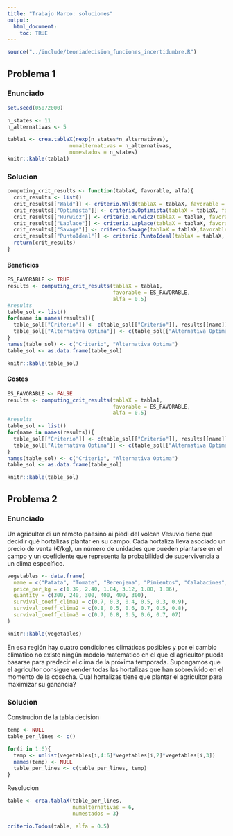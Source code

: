 ```yaml
---
title: "Trabajo Marco: soluciones"
output: 
  html_document:
    toc: TRUE
---
```


```r
source("../include/teoriadecision_funciones_incertidumbre.R")
```


## Problema 1
### Enunciado
```r
set.seed(05072000)

n_states <- 11
n_alternativas <- 5

tabla1 <- crea.tablaX(rexp(n_states*n_alternativas), 
                    numalternativas = n_alternativas,
                    numestados = n_states)
knitr::kable(tabla1)
```

### Solucion
```r
computing_crit_results <- function(tablaX, favorable, alfa){
  crit_results <- list()
  crit_results[["Wald"]] <- criterio.Wald(tablaX = tablaX, favorable = favorable)
  crit_results[["Optimista"]] <- criterio.Optimista(tablaX = tablaX, favorable = favorable)
  crit_results[["Hurwicz"]] <- criterio.Hurwicz(tablaX = tablaX, favorable = favorable,  alfa = alfa)
  crit_results[["Laplace"]] <- criterio.Laplace(tablaX = tablaX, favorable = favorable)
  crit_results[["Savage"]] <- criterio.Savage(tablaX = tablaX,favorable = favorable)
  crit_results[["PuntoIdeal"]] <- criterio.PuntoIdeal(tablaX = tablaX, favorable = favorable)
  return(crit_results)
}
```

#### Beneficios

```r
ES_FAVORABLE <- TRUE
results <- computing_crit_results(tablaX = tabla1,
                                  favorable = ES_FAVORABLE,
                                  alfa = 0.5)
#results
table_sol <- list()
for(name in names(results)){
  table_sol[["Criterio"]] <- c(table_sol[["Criterio"]], results[[name]]$criterio)
  table_sol[["Alternativa Optima"]] <- c(table_sol[["Alternativa Optima"]], results[[name]]$AlternativaOptima)
}
names(table_sol) <- c("Criterio", "Alternativa Optima")
table_sol <- as.data.frame(table_sol)

knitr::kable(table_sol)
```
#### Costes
```r
ES_FAVORABLE <- FALSE
results <- computing_crit_results(tablaX = tabla1,
                                  favorable = ES_FAVORABLE,
                                  alfa = 0.5)
#results
table_sol <- list()
for(name in names(results)){
  table_sol[["Criterio"]] <- c(table_sol[["Criterio"]], results[[name]]$criterio)
  table_sol[["Alternativa Optima"]] <- c(table_sol[["Alternativa Optima"]], results[[name]]$AlternativaOptima)
}
names(table_sol) <- c("Criterio", "Alternativa Optima")
table_sol <- as.data.frame(table_sol)

knitr::kable(table_sol)
```


## Problema 2
### Enunciado

Un agricultor di un remoto paesino ai piedi del volcan Vesuvio tiene que decidir qué hortalizas plantar en su campo. Cada hortaliza lleva asociado un precio de venta (€/kg), un número de unidades que pueden plantarse en el campo y un coeficiente que representa la probabilidad de supervivencia a un clima específico.

```r
vegetables <- data.frame(
  name = c("Patata", "Tomate", "Berenjena", "Pimientos", "Calabacines", "Cebolla"),
  price_per_kg = c(1.39, 2.40, 1.84, 3.12, 1.88, 1.86),
  quantity = c(300, 240, 300, 400, 400, 300),
  survival_coeff_clima1 = c(0.7, 0.3, 0.4, 0.5, 0.3, 0.9),
  survival_coeff_clima2 = c(0.8, 0.5, 0.6, 0.7, 0.5, 0.8),
  survival_coeff_clima3 = c(0.7, 0.8, 0.5, 0.6, 0.7, 07)
)

knitr::kable(vegetables)
```

En esa región hay cuatro condiciones climáticas posibles y por el cambio climatico no existe ningún modelo matemático en el que el agricultor pueda basarse para predecir el clima de la próxima temporada. Supongamos que el agricultor consigue vender todas las hortalizas que han sobrevivido en el momento de la cosecha. Cual hortalizas tiene que plantar el agricultor para maximizar su ganancia?

### Solucion
Construcion de la tabla decision
```r
temp <- NULL
table_per_lines <- c()

for(i in 1:6){
  temp <- unlist(vegetables[i,4:6]*vegetables[i,2]*vegetables[i,3])
  names(temp) <- NULL
  table_per_lines <- c(table_per_lines, temp)
}
```

Resolucion
```r
table <- crea.tablaX(table_per_lines, 
                     numalternativas = 6,
                     numestados = 3)

criterio.Todos(table, alfa = 0.5)
```



